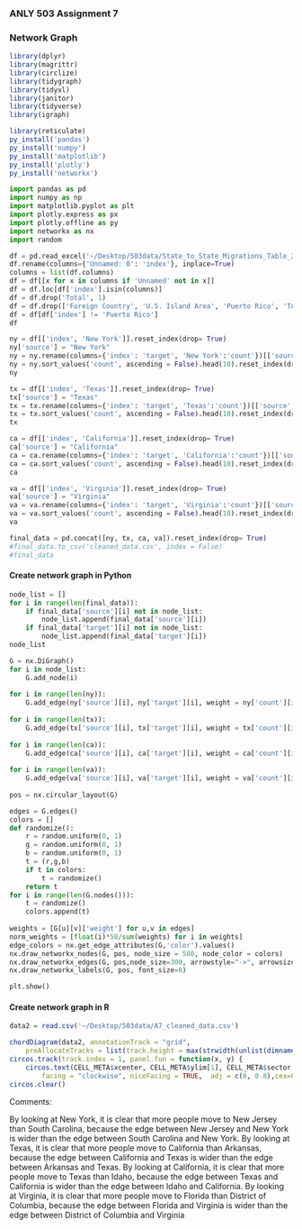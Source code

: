 
### ANLY 503 Assignment 7

### Network Graph 


```r
library(dplyr)
library(magrittr)
library(circlize)
library(tidygraph)
library(tidyxl)
library(janitor)
library(tidyverse)
library(igraph)
```

```r
library(reticulate)
py_install('pandas')
py_install('numpy')
py_install('matplotlib')
py_install('plotly')
py_install('networkx')
```



```python
import pandas as pd
import numpy as np
import matplotlib.pyplot as plt
import plotly.express as px
import plotly.offline as py
import networkx as nx
import random
```



```python
df = pd.read_excel('~/Desktop/503data/State_to_State_Migrations_Table_2018.xls', skiprows = 6)
df.rename(columns={'Unnamed: 0': 'index'}, inplace=True)
columns = list(df.columns)
df = df[[x for x in columns if 'Unnamed' not in x]]
df = df.loc[df['index'].isin(columns)]
df = df.drop('Total', 1)
df = df.drop(['Foreign Country', 'U.S. Island Area', 'Puerto Rico', 'Total.1'], axis=1)
df = df[df['index'] != 'Puerto Rico'] 
df
```



```python
ny = df[['index', 'New York']].reset_index(drop= True)
ny['source'] = "New York"
ny = ny.rename(columns={'index': 'target', 'New York':'count'})[['source', 'target', 'count']]
ny = ny.sort_values('count', ascending = False).head(10).reset_index(drop = True)
ny
```




```python
tx = df[['index', 'Texas']].reset_index(drop= True)
tx['source'] = "Texas"
tx = tx.rename(columns={'index': 'target', 'Texas':'count'})[['source', 'target', 'count']]
tx = tx.sort_values('count', ascending = False).head(10).reset_index(drop = True)
tx
```




```python
ca = df[['index', 'California']].reset_index(drop= True)
ca['source'] = "California"
ca = ca.rename(columns={'index': 'target', 'California':'count'})[['source', 'target', 'count']]
ca = ca.sort_values('count', ascending = False).head(10).reset_index(drop = True)
ca
```




```python
va = df[['index', 'Virginia']].reset_index(drop= True)
va['source'] = "Virginia"
va = va.rename(columns={'index': 'target', 'Virginia':'count'})[['source', 'target', 'count']]
va = va.sort_values('count', ascending = False).head(10).reset_index(drop = True)
va
```



```python
final_data = pd.concat([ny, tx, ca, va]).reset_index(drop= True)
#final_data.to_csv('cleaned_data.csv', index = False)
#final_data
```


#### Create network graph in Python

```python
node_list = []
for i in range(len(final_data)):
    if final_data['source'][i] not in node_list:
        node_list.append(final_data['source'][i])
    if final_data['target'][i] not in node_list:
        node_list.append(final_data['target'][i])
node_list
```


```python
G = nx.DiGraph()    
for i in node_list:
    G.add_node(i)
    
for i in range(len(ny)):
    G.add_edge(ny['source'][i], ny['target'][i], weight = ny['count'][i], color = 'r') 
   
for i in range(len(tx)):
    G.add_edge(tx['source'][i], tx['target'][i], weight = tx['count'][i], color = 'g') 
   
for i in range(len(ca)):
    G.add_edge(ca['source'][i], ca['target'][i], weight = ca['count'][i], color = 'b') 
   
for i in range(len(va)):
    G.add_edge(va['source'][i], va['target'][i], weight = va['count'][i], color = 'y') 
    
pos = nx.circular_layout(G)

edges = G.edges()
colors = []
def randomize():
    r = random.uniform(0, 1)
    g = random.uniform(0, 1)
    b = random.uniform(0, 1)
    t = (r,g,b)
    if t in colors:
        t = randomize()
    return t 
for i in range(len(G.nodes())):
    t = randomize()
    colors.append(t)
    
weights = [G[u][v]['weight'] for u,v in edges]
norm_weights = [float(i)*50/sum(weights) for i in weights]
edge_colors = nx.get_edge_attributes(G,'color').values()
nx.draw_networkx_nodes(G, pos, node_size = 500, node_color = colors)
nx.draw_networkx_edges(G, pos,node_size=300, arrowstyle="->", arrowsize=10,width = norm_weights, edge_color = edge_colors)
nx.draw_networkx_labels(G, pos, font_size=8)

```


```python
plt.show()
```


#### Create network graph in R

```r
data2 = read.csv('~/Desktop/503data/A7_cleaned_data.csv')
```

```r
chordDiagram(data2, annotationTrack = "grid", 
    preAllocateTracks = list(track.height = max(strwidth(unlist(dimnames(data2))))))
circos.track(track.index = 1, panel.fun = function(x, y) {
    circos.text(CELL_META$xcenter, CELL_META$ylim[1], CELL_META$sector.index, 
        facing = "clockwise", niceFacing = TRUE,  adj = c(0, 0.8),cex=0.5)}, bg.border = NA) 
circos.clear()
```


Comments:

By looking at New York, it is clear that more people move to New Jersey than South Carolina, because the edge between New Jersey and New York is wider than the edge between South Carolina and New York.
By looking at Texas, it is clear that more people move to California than Arkansas, because the edge between California and Texas is wider than the edge between Arkansas and Texas.
By looking at California, it is clear that more people move to Texas than Idaho, because the edge between Texas and California is wider than the edge between Idaho and California.
By looking at Virginia, it is clear that more people move to Florida than District of Columbia, because the edge between Florida and Virginia is wider than the edge between District of Columbia and Virginia







